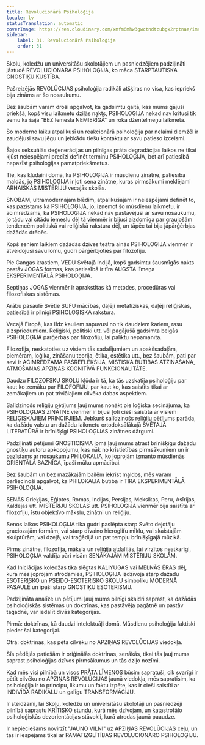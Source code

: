 ```yaml
---
title: Revolucionārā Psiholoģija
locale: lv
statusTranslation: automatic
coverImage: https://res.cloudinary.com/xmfm6mhw3gwctndtcubgx2rptnae/image/upload/v1740337243/small_cover_educacion_fundamental_a051170f1c.webp
sidebar:
    label: 31. Revolucionārā Psiholoģija
    order: 31
---
```

Skolu, koledžu un universitāšu skolotājiem un pasniedzējiem padziļināti jāstudē REVOLUCIONĀRĀ PSIHOLOĢIJA, ko māca STARPTAUTISKĀ GNOSTIĶU KUSTĪBA.

Pašreizējās REVOLŪCIJAS psiholoģija radikāli atšķiras no visa, kas iepriekš bija zināms ar šo nosaukumu.

Bez šaubām varam droši apgalvot, ka gadsimtu gaitā, kas mums gājuši priekšā, kopš visu laikmetu dziļās nakts, PSIHOLOĢIJA nekad nav kritusi tik zemu kā šajā "BEZ Iemesla NEMIERĪGĀ" un roka džentelmeņu laikmetā.

Šo moderno laiku atpalikusī un reakcionārā psiholoģija par nelaimi diemžēl ir zaudējusi savu jēgu un jebkādu tiešu kontaktu ar savu patieso izcelsmi.

Šajos seksuālās deģenerācijas un pilnīgas prāta degradācijas laikos ne tikai kļūst neiespējami precīzi definēt terminu PSIHOLOĢIJA, bet arī patiesībā nepazīst psiholoģijas pamatpriekšmetus.

Tie, kas kļūdaini domā, ka PSIHOLOĢIJA ir mūsdienu zinātne, patiesībā maldās, jo PSIHOLOĢIJA ir ļoti sena zinātne, kuras pirmsākumi meklējami ARHAISKĀS MISTĒRIJU vecajās skolās.

SNOBAM, ultramodernajam blēdim, atpalikušajam ir neiespējami definēt to, kas pazīstams kā PSIHOLOĢIJA, jo, izņemot šo mūsdienu laikmetu, ir acīmredzams, ka PSIHOLOĢIJA nekad nav pastāvējusi ar savu nosaukumu, jo tādu vai citādu iemeslu dēļ tā vienmēr ir bijusi aizdomīga par graujošām tendencēm politiskā vai reliģiskā rakstura dēļ, un tāpēc tai bija jāpārģērbjas dažādās drēbēs.

Kopš seniem laikiem dažādās dzīves teātra ainās PSIHOLOĢIJA vienmēr ir atveidojusi savu lomu, gudri pārģērbjoties par filozofiju.

Pie Gangas krastiem, VEDU Svētajā Indijā, kopš gadsimtu šausmīgās nakts pastāv JOGAS formas, kas patiesībā ir tīra AUGSTA līmeņa EKSPERIMENTĀLĀ PSIHOLOĢIJA.

Septiņas JOGAS vienmēr ir aprakstītas kā metodes, procedūras vai filozofiskas sistēmas.

Arābu pasaulē Svētie SUFU mācības, daļēji metafiziskas, daļēji reliģiskas, patiesībā ir pilnīgi PSIHOLOĢISKA rakstura.

Vecajā Eiropā, kas līdz kauliem sapuvusi no tik daudziem kariem, rasu aizspriedumiem. Reliģiski, politiski utt. vēl pagājušā gadsimta beigās PSIHOLOĢIJA pārģērbās par filozofiju, lai paliktu nepamanīta.

Filozofija, neskatoties uz visiem tās sadalījumiem un apakšsadaļām, piemēram, loģika, zināšanu teorija, ētika, estētika utt., bez šaubām, pati par sevi ir ACĪMREDZAMA PAŠREFLEKSIJA, MISTISKA BŪTĪBAS ATZINĀŠANA, ATMOŠANAS APZIŅAS KOGNITĪVĀ FUNKCIONALITĀTE.

Daudzu FILOZOFSKU SKOLU kļūda ir tā, ka tās uzskatīja psiholoģiju par kaut ko zemāku par FILOFOFIJU, par kaut ko, kas saistīts tikai ar zemākajiem un pat triviālajiem cilvēka dabas aspektiem.

Salīdzinošs reliģiju pētījums ļauj mums nonākt pie loģiska secinājuma, ka PSIHOLOĢIJAS ZINĀTNE vienmēr ir bijusi ļoti cieši saistīta ar visiem RELIĢISKAJIEM PRINCIPJIEM. Jebkurš salīdzinošs reliģiju pētījums parāda, ka dažādu valstu un dažādu laikmetu ortodoksālākajā SVĒTAJĀ LITERATŪRĀ ir brīnišķīgi PSIHOLOĢIJAS zinātnes dārgumi.

Padziļināti pētījumi GNOSTICISMA jomā ļauj mums atrast brīnišķīgu dažādu gnostiķu autoru apkopojumu, kas nāk no kristietības pirmsākumiem un ir pazīstams ar nosaukumu PHILOKALIA, ko joprojām izmanto mūsdienās ORIENTĀLĀ BAZNĪCA, īpaši mūku apmācībai.

Bez šaubām un bez mazākajām bailēm iekrist maldos, mēs varam pārliecinoši apgalvot, ka PHILOKALIA būtībā ir TĪRA EKSPERIMENTĀLĀ PSIHOLOĢIJA.

SENĀS Grieķijas, Ēģiptes, Romas, Indijas, Persijas, Meksikas, Peru, Asīrijas, Kaldejas utt. MISTĒRIJU SKOLĀS utt. PSIHOLOĢIJA vienmēr bija saistīta ar filozofiju, īstu objektīvo mākslu, zinātni un reliģiju.

Senos laikos PSIHOLOĢIJA tika gudri paslēpta starp Svēto dejotāju graciozajām formām, vai starp dīvaino hieroglifu mīklu, vai skaistajām skulptūrām, vai dzejā, vai traģēdijā un pat tempļu brīnišķīgajā mūzikā.

Pirms zinātne, filozofija, māksla un reliģija atdalījās, lai virzītos neatkarīgi, PSIHOLOĢIJA valdīja pāri visām SENĀKAJĀM MISTĒRIJU SKOLĀM.

Kad Iniciācijas koledžas tika slēgtas KALIYUGAS vai MELNĀS ĒRAS dēļ, kurā mēs joprojām atrodamies, PSIHOLOĢIJA izdzīvoja starp dažādu ESOTERISKO un PSEIDO-ESOTERISKO SKOLU simboliku MODERNĀ PASAULĒ un īpaši starp GNOSTIĶU ESOTERISMU.

Padziļināta analīze un pētījumi ļauj mums pilnīgi skaidri saprast, ka dažādās psiholoģiskās sistēmas un doktrīnas, kas pastāvēja pagātnē un pastāv tagadnē, var iedalīt divās kategorijās.

Pirmā: doktrīnas, kā daudzi intelektuāļi domā. Mūsdienu psiholoģija faktiski pieder šai kategorijai.

Otrā: doktrīnas, kas pēta cilvēku no APZIŅAS REVOLŪCIJAS viedokļa.

Šīs pēdējās patiešām ir oriģinālās doktrīnas, senākās, tikai tās ļauj mums saprast psiholoģijas dzīvos pirmsākumus un tās dziļo nozīmi.

Kad mēs visi pilnībā un visos PRĀTA LĪMEŅOS būsim sapratuši, cik svarīgi ir pētīt cilvēku no APZIŅAS REVOLŪCIJAS jaunā viedokļa, mēs sapratīsim, ka psiholoģija ir to principu, likumu un faktu izpēte, kas ir cieši saistīti ar INDIVĪDA RADIKĀLU un galīgu TRANSFORMĀCIJU.

Ir steidzami, lai Skolu, koledžu un universitāšu skolotāji un pasniedzēji pilnībā saprastu KRĪTISKO stundu, kurā mēs dzīvojam, un katastrofālo psiholoģiskās dezorientācijas stāvokli, kurā atrodas jaunā paaudze.

Ir nepieciešams novirzīt "JAUNO VILNI" uz APZIŅAS REVOLŪCIJAS ceļu, un tas ir iespējams tikai ar PAMATIZGLĪTĪBAS REVOLUCIONĀRO PSIHOLOĢIJU.

